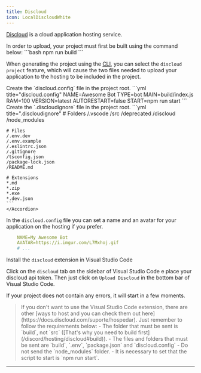 ```yaml
---
title: Discloud
icon: LocalDiscloudWhite
---
```


[Discloud](https://discloud.com/) is a cloud application hosting service.

<Accordions>
    <Accordion title="Make sure the project is built" id="build">
    In order to upload, your project must first be built using the command below:
    ```bash
    npm run build
    ```
    </Accordion>
</Accordions>

When generating the project using the [CLI](/discord/start), you can select the `discloud project` feature, which will cause the two files needed to upload your application to the hosting to be included in the project.

<Accordions>
    <Accordion title="But... If you didn't check this option, here's how the files should look">
    Create the `discloud.config` file in the project root.
    ```yml title="discloud.config"
    NAME=Awesome Bot
    TYPE=bot
    MAIN=build/index.js
    RAM=100
    VERSION=latest
    AUTORESTART=false
    START=npm run start
    ```
    Create the `.discloudignore` file in the project root.
    ```yml title=".discloudignore"
    # Folders
    /.vscode
    /src
    /deprecated
    /discloud
    /node_modules

    # Files
    /.env.dev
    /.env.example
    /.eslintrc.json
    /.gitignore
    /tsconfig.json
    /package-lock.json
    /README.md

    # Extensions
    *.md
    *.zip
    *.exe
    *.dev.json
    ```
    </Accordion>
</Accordions>

In the `discloud.config` file you can set a name and an avatar for your application on the hosting if you prefer.
```yml title="discloud.config"
    NAME=My Awesome Bot
    AVATAR=https://i.imgur.com/L7Mxhoj.gif
    # ...
```


Install the `discloud` extension in Visual Studio Code

<ImageZoom src={image01} width={380}/>

Click on the `discloud` tab on the sidebar of Visual Studio Code e place <Link href={settings.links.discloud.get_token}>your discloud api token</Link>.
Then just click on `Upload Discloud` in the bottom bar of Visual Studio Code.
<ImageZoom src={image02} width={380}/>

If your project does not contain any errors, it will start in a few moments.

<Blockquote icon={Icon.info} color="warn">
    If you don't want to use the Visual Studio Code extension, there are other [ways to host and you can check them out here](https://docs.discloud.com/suporte/hospedar). Just remember to follow the requirements below:
    - The folder that must be sent is `build`, not `src` ([That's why you need to build first](/discord/hosting/discloud#build)).
    - The files and folders that must be sent are `build`, `.env`, `package.json` and `discloud.config`
    - Do not send the `node_modules` folder.
    - It is necessary to set that the script to start is `npm run start`.
</Blockquote>

---

